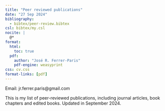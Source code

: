 ```yaml
---
title: "Peer reviewed publications"
date: "27 Sep 2024"
bibliography: 
  - bibtex/peer-review.bibtex
csl: bibtex/my.csl
nocite: |
  @*
format:
  html:
    toc: true
  pdf:
    author: "José R. Ferrer-Paris"
    pdf-engine: weasyprint
css: cv.css
format-links: [pdf]
---
```


::: {.print-only .contact-block}
Email: jr.ferrer.paris@gmail.com
:::


This is my list of peer-reviewed publications, including journal articles, book chapters and edited books. Updated in September 2024.

::: {#refs}
:::